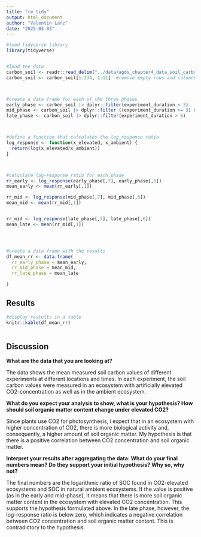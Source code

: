 ```yaml
---
title: "re_tidy"
output: html_document
author: "Valentin Lanz"
date: "2025-03-03"
---
```


```r

#load tidyverse library
library(tidyverse)


#load the data
carbon_soil <- readr::read_delim("../data/agds_chapter4_data_soil_carbon.csv", delim = ";")
carbon_soil <- carbon_soil[1:234, 1:11]  #remove empty rows and columns



#create a data frame for each of the three phases
early_phase <- carbon_soil |> dplyr::filter(experiment_duration < 3)
mid_phase <- carbon_soil |> dplyr::filter ((experiment_duration >= 3) & (experiment_duration < 6))
late_phase <- carbon_soil |> dplyr::filter(experiment_duration > 6)



#define a function that calculates the log_response ratio
log_response <- function(x_elevated, x_ambient) {
  return(log(x_elevated/x_ambient))
}



#calculate log-response ratio for each phase
rr_early <- log_response(early_phase[,7], early_phase[,6])
mean_early <- mean(rr_early[,1])

rr_mid <- log_response(mid_phase[,7], mid_phase[,6])
mean_mid <- mean(rr_mid[,1])


rr_mid <- log_response(late_phase[,7], late_phase[,6])
mean_late <- mean(rr_mid[,1])




#create a data frame with the results
df_mean_rr <- data.frame(
  rr_early_phase = mean_early,
  rr_mid_phase = mean_mid,
  rr_late_phase = mean_late
  
)


```
## Results

```r
#display restults in a table
knitr::kable(df_mean_rr)



```


## Discussion 
**What are the data that you are looking at?**

The data shows the mean measured soil carbon values of different experiments at different locations and times. In each experiment, the soil carbon values were measured in an ecosystem with artificially elevated CO2-concentration as well as in the ambient ecosystem.


**What do you expect your analysis to show, what is your hypothesis? How should soil organic matter content change under elevated CO2?**


Since plants use CO2 for photosynthesis, i expect that in an ecosystem with higher concentration of CO2, there is more biological activity and, consequently, a higher amount of soil organic matter.
My hypothesis is that there is a positive correlation between CO2 concentration and soil organic matter.


**Interpret your results after aggregating the data: What do your final numbers mean? Do they support your initial hypothesis? Why so, why not?**

The final numbers are the logarithmic ratio of SOC found in CO2-elevated ecosystems and SOC in natural ambient ecosystems. If the value is positive (as in the early and mid-phase), it means that there is more soil organic matter content in the ecosystem with elevated CO2 concentration. This supports the hypothesis formulated above. In the late phase, however, the log-response ratio is below zero, which indicates a negative correlation between CO2 concentration and soil organic matter content. This is contradictory to the hypothesis.





